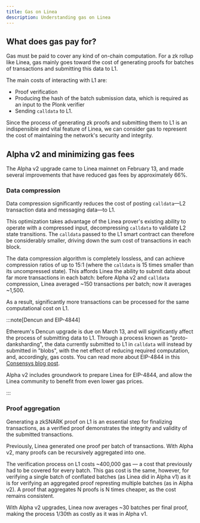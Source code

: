 ```yaml
---
title: Gas on Linea
description: Understanding gas on Linea
---
```


## What does gas pay for?

Gas must be paid to cover any kind of on-chain computation. For a zk rollup like Linea, gas mainly goes toward the cost of generating proofs for batches of transactions and submitting this data to L1.

The main costs of interacting with L1 are:
- Proof verification
- Producing the hash of the batch submission data, which is required as an input to the Plonk verifier
- Sending `calldata` to L1.

Since the process of generating zk proofs and submitting them to L1 is an indispensible and vital feature of Linea, we can consider gas to represent the cost of maintaining the network's security and integrity.

## Alpha v2 and minimizing gas fees

The Alpha v2 upgrade came to Linea mainnet on February 13, and made several improvements that have reduced gas fees by approximately 66%.

### Data compression

Data compression significantly reduces the cost of posting `calldata`—L2 transaction data and messaging data—to L1.

This optimization takes advantage of the Linea prover's existing ability to operate with a compressed input, decompressing `calldata` to validate L2 state transitions. The `calldata` passed to the L1 smart contract can therefore be considerably smaller, driving down the sum cost of transactions in each block.

The data compression algorithm is completely lossless, and can achieve compression ratios of up to 15:1 (where the `calldata` is 15 times smaller than its uncompressed state). This affords Linea the ability to submit data about far more transactions in each batch: before Alpha v2 and `calldata` compression, Linea averaged ~150 transactions per batch; now it averages ~1,500.

As a result, significantly more transactions can be processed for the same computational cost on L1.

:::note[Dencun and EIP-4844]

Ethereum's Dencun upgrade is due on March 13, and will significantly affect the process of submitting data to L1. Through a process known as "proto-danksharding", the data currently submitted to L1 in `calldata` will instead by submitted in "blobs", with the net effect of reducing required computation, and, accordingly, gas costs. You can read more about EIP-4844 in this [Consensys blog post](https://consensys.io/blog/ethereum-evolved-dencun-upgrade-part-5-eip-4844).

Alpha v2 includes groundwork to prepare Linea for EIP-4844, and allow the Linea community to benefit from even lower gas prices.

:::

### Proof aggregation

Generating a zkSNARK proof on L1 is an essential step for finalizing transactions, as a verified proof demonstrates the integrity and validity of the submitted transactions. 

Previously, Linea generated one proof per batch of transactions. With Alpha v2, many proofs can be recursively aggregated into one.

The verification process on L1 costs ~400,000 gas — a cost that previously had to be covered for every batch. This gas cost is the same, however, for verifying a single batch of conflated batches (as Linea did in Alpha v1) as it is for verifying an aggregated proof represting multiple batches (as in Alpha v2). A proof that aggregates N proofs is N times cheaper, as the cost remains consistent.

With Alpha v2 upgrades, Linea now averages ~30 batches per final proof, making the process 1/30th as costly as it was in Alpha v1.
